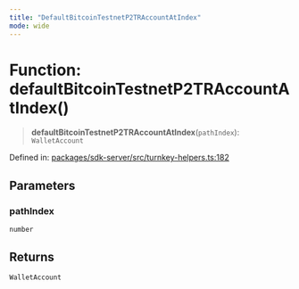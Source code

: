 ```yaml
---
title: "DefaultBitcoinTestnetP2TRAccountAtIndex"
mode: wide
---
```

  
# Function: defaultBitcoinTestnetP2TRAccountAtIndex()

> **defaultBitcoinTestnetP2TRAccountAtIndex**(`pathIndex`): `WalletAccount`

Defined in: [packages/sdk-server/src/turnkey-helpers.ts:182](https://github.com/tkhq/sdk/blob/d88b5e1f9a6cca8e54e61f8a127aa90fcebeaa2e/packages/sdk-server/src/turnkey-helpers.ts#L182)

## Parameters

### pathIndex

`number`

## Returns

`WalletAccount`
